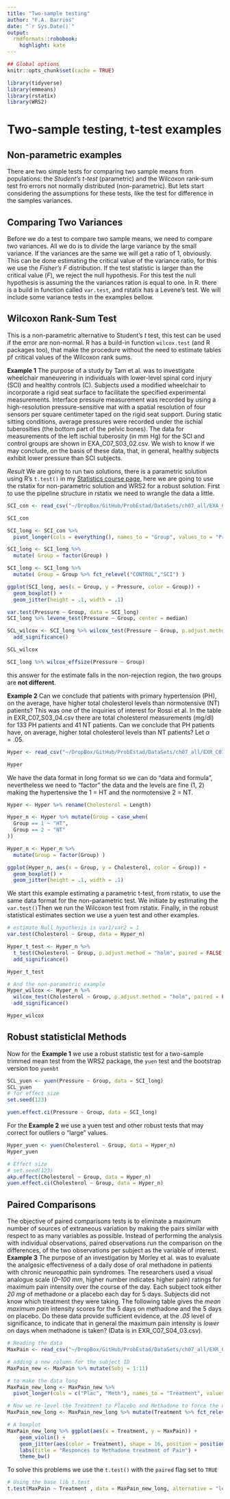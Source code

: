```yaml
---
title: "Two-sample testing"
author: "F.A. Barrios"
date: "`r Sys.Date()`"
output:
  rmdformats::robobook:
    highlight: kate
---
```

```r
## Global options
knitr::opts_chunk$set(cache = TRUE)
```

```r
library(tidyverse)
library(emmeans)
library(rstatix)
library(WRS2)
```
# Two-sample testing, t-test examples

## Non-parametric examples  

There are two simple tests for comparing two sample means from populations: the *Student's t-test* (parametric) and the Wilcoxon rank-sum test fro errors not normally distributed (non-parametric).  But lets start considering the assumptions for these tests, like the test for difference in the samples variances.  

## Comparing Two Variances  
Before we do a test to compare two sample means, we need to compare two variances. All we do is to divide the large variance by the small variance. If the variances are the same we will get a ratio of 1, obviously. This can be done estimating the critical value of the variance ratio, for this we use the *Fisher's F* distribution. If the test statistic is larger than the critical value (*F*), we reject the null hypothesis.  For this test the null hypothesis is assuming the the variances ration is equal to one.  In R. there is a build in function called `var.test`, and rstatix has a Levene's test. We will include some variance tests in the examples bellow.  

## Wilcoxon Rank-Sum Test  
This is a non-parametric alternative to Student's *t* test, this test can be used if the error are non-normal. R has a build-in function `wilcox.test`  (and R packages too), that make the procedure without the need to estimate tables pf critical values of the Wilcoxon rank sums.

**Example 1** The purpose of a study by Tam et al. was to investigate wheelchair maneuvering in individuals with lower-level spinal cord injury (SCI) and healthy controls (C). Subjects used a modified wheelchair to incorporate a rigid seat surface to facilitate the specified experimental measurements. Interface pressure measurement was recorded by using a high-resolution pressure-sensitive mat with a spatial resolution of four sensors per square centimeter taped on the rigid seat support. During static sitting conditions, average pressures were recorded under the ischial tuberosities (the bottom part of the pelvic bones). The data for measurements of the left ischial tuberosity (in mm Hg) for the SCI and control groups are shown in EXA_C07_S03_02.csv. We wish to know if we may conclude, on the basis of these data, that, in general, healthy subjects exhibit lower pressure than SCI subjects.

*Result* We are going to run two solutions, there is a parametric solution using R's `t.test()` in my [Statistics course page](https://fabarrios.github.io/ProbEstad/Hipotesis/Hipotesis.html), here we are going to use the rstatix for non-parametric solution and WRS2 for a robust solution.  First to use the pipeline structure in rstatix we need to wrangle the data a little.

```r

SCI_con <- read_csv("~/DropBox/GitHub/ProbEstad/DataSets/ch07_all/EXA_C07_S03_02.csv", show_col_types = FALSE)

SCI_con

SCI_long <- SCI_con %>% 
  pivot_longer(cols = everything(), names_to = "Group", values_to = "Pressure")

SCI_long <- SCI_long %>% 
  mutate( Group = factor(Group) )

SCI_long <- SCI_long %>% 
  mutate( Group = Group %>% fct_relevel("CONTROL","SCI") )

ggplot(SCI_long, aes(x = Group, y = Pressure, color = Group)) +
  geom_boxplot() +
  geom_jitter(height = .1, width = .1)

var.test(Pressure ~ Group, data = SCI_long)
SCI_long %>% levene_test(Pressure ~ Group, center = median)

SCL_wilcox <- SCI_long %>% wilcox_test(Pressure ~ Group, p.adjust.method = "holm", paired = FALSE, alternative = "less", conf.level = 0.95) %>%
  add_significance()

SCL_wilcox

SCI_long %>% wilcox_effsize(Pressure ~ Group)
```

this answer for the estimate falls in the non-rejection region, the two groups are **not different**.  

**Example 2** Can we conclude that patients with primary hypertension (PH), on the average, have higher total cholesterol levels than normotensive (NT) patients? This was one of the inquiries of interest for Rossi et al. In the table in EXR_C07_S03_04.csv there are total cholesterol measurements (mg/dl) for 133 PH patients and 41 NT patients. Can we conclude that PH patients have, on average, higher total cholesterol levels than NT patients? Let $\alpha = .05$.  

```r
Hyper <- read_csv("~/DropBox/GitHub/ProbEstad/DataSets/ch07_all/EXR_C07_S03_04.csv", show_col_types = FALSE)

Hyper
```

We have the data format in long format so we can do "data and formula", nevertheless we need to "factor" the data and the levels are fine (1, 2) making the hypertensive the 1 = HT and the normotensive 2 = NT.

```r
Hyper <- Hyper %>% rename(Cholesterol = Length)

Hyper_n <- Hyper %>% mutate(Group = case_when(
  Group == 1 ~ "HT",
  Group == 2 ~ "NT"
))

Hyper_n <- Hyper_n %>% 
  mutate(Group = factor(Group) )

ggplot(Hyper_n, aes(x = Group, y = Cholesterol, color = Group)) +
  geom_boxplot() +
  geom_jitter(height = .1, width = .1)
```

We start this example estimating a parametric t-test, from rstatix, to use the same data format for the non-parametric test. We initiate by estimating the `var.test()`Then we run the Wilcoxon test from rstatix. Finally, in the robust statistical estimates section we use a yuen test and other examples.

```r
# estimate Null hypothesis is var1/var2 = 1
var.test(Cholesterol ~ Group, data = Hyper_n)

Hyper_t_test <- Hyper_n %>% 
  t_test(Cholesterol ~ Group, p.adjust.method = "holm", paired = FALSE, alternative = "less", conf.level = 0.95) %>% 
  add_significance()

Hyper_t_test

# And the non-parametric example
Hyper_wilcox <- Hyper_n %>% 
  wilcox_test(Cholesterol ~ Group, p.adjust.method = "holm", paired = FALSE, alternative = "less", conf.level = 0.95) %>% 
  add_significance()

Hyper_wilcox

```


## Robust statisticlal Methods

Now for the **Example 1** we use a  robust statistic test for a two-sample trimmed mean test from the WRS2 package, the `yuen` test and the bootstrap version too `yuenbt`

```r

SCL_yuen <- yuen(Pressure ~ Group, data = SCI_long)
SCL_yuen
# for effect size
set.seed(123)

yuen.effect.ci(Pressure ~ Group, data = SCI_long)
```

For the **Example 2** we use a yuen test and other robust tests that may correct for outliers o "large" values.

```r
Hyper_yuen <- yuen(Cholesterol ~ Group, data = Hyper_n)
Hyper_yuen

# Effect size
# set.seed(123)
akp.effect(Cholesterol ~ Group, data = Hyper_n)
yuen.effect.ci(Cholesterol ~ Group, data = Hyper_n)

```

## Paired Comparisons  
The objective of paired comparisons tests is to eliminate a maximum number of sources of extraneous variation by making the pairs similar with respect to as many variables as possible.  Instead of performing the analysis with individual observations, paired observations run the comparison on the differences, of the two observations per subject as the variable of interest.  
**Example 3** The purpose of an investigation by Morley et al. was to evaluate the analgesic effectiveness of a daily dose of oral methadone in patients with chronic neuropathic pain syndromes. The researchers used a visual analogue scale (*0–100 mm*, higher number indicates higher pain) ratings for maximum pain intensity over the course of the day. Each subject took either *20 mg* of methadone or a placebo each day for 5 days. Subjects did not know which treatment they were taking. The following table gives the *mean maximum pain* intensity scores for the 5 days on methadone and the 5 days on placebo. Do these data provide sufficient evidence, at the *.05* level of significance, to indicate that in general the maximum pain intensity is *lower* on days when methadone is taken? (Data is in EXR_C07_S04_03.csv).  

```r
# Reading the data
MaxPain <- read_csv("~/DropBox/GitHub/ProbEstad/DataSets/ch07_all/EXR_C07_S04_03.csv", show_col_types = FALSE)

# adding a new column for the subject ID
MaxPain_new <- MaxPain %>% mutate(Subj = 1:11)

# to make the data long
MaxPain_new_long <- MaxPain_new %>%
  pivot_longer(cols = c("Plac", "Meth"), names_to = "Treatment", values_to = "MaxPain")

# Now we re-level the Treatment to Placebo and Methadone to force the order of factors
MaxPain_new_long <- MaxPain_new_long %>% mutate(Treatment %>% fct_relevel("Plac", "Meth"))

# A boxplot
MaxPain_new_long %>% ggplot(aes(x = Treatment, y = MaxPain)) +
    geom_violin() +
    geom_jitter(aes(color = Treatment), shape = 16, position = position_jitter(seed = 123)) +
    labs(title = "Responces to Methadone treatment of Pain") +
    theme_bw()
```

To solve this problems we use the `t.test()` with the `paired` flag set to `TRUE`

```r
# Using the base lib t.test
t.test(MaxPain ~ Treatment , data = MaxPain_new_long, alternative = "less", paired = TRUE, var.equal = TRUE, conf.level = 0.95)

```



